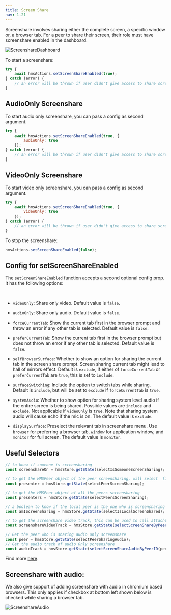 ```yaml
---
title: Screen Share
nav: 1.21
---
```


Screenshare involves sharing either the complete screen, a specific window or, a browser tab.
For a peer to share their screen, their role must have screenshare enabled in the dashboard.

![ScreenshareDashboard](/docs/v2/screenshare-dashboard.png)

To start a screenshare:

```js
try {
    await hmsActions.setScreenShareEnabled(true);
} catch (error) {
    // an error will be thrown if user didn't give access to share screen
}
```

## AudioOnly Screenshare

To start audio only screenshare, you can pass a config as second argument.

```js
try {
    await hmsActions.setScreenShareEnabled(true, {
        audioOnly: true
    });
} catch (error) {
    // an error will be thrown if user didn't give access to share screen
}
```

## VideoOnly Screenshare

To start video only screenshare, you can pass a config as second argument.

```js
try {
    await hmsActions.setScreenShareEnabled(true, {
        videoOnly: true
    });
} catch (error) {
    // an error will be thrown if user didn't give access to share screen
}
```

To stop the screenshare:

```js
hmsActions.setScreenShareEnabled(false);
```

## Config for setScreenShareEnabled

The `setScreenShareEnabled` function accepts a second optional config prop. It has the following options:

<br />

-   `videoOnly`: Share only video. Default value is `false`.
-   `audioOnly`: Share only audio. Default value is `false`.
-   `forceCurrentTab`: Show the current tab first in the browser prompt and throw an error if any other tab is selected. Default value is `false`.
-   `preferCurrentTab`: Show the current tab first in the browser prompt but does not throw an error if any other tab is selected. Default value is `false`.

-   `selfBrowserSurface`: Whether to show an option for sharing the current tab in the screen share prompt. Screen sharing current tab might lead to hall of mirrors effect.
    Default is `exclude`, if either of `forceCurrentTab` or `preferCurrentTab` are `true`, this is set to `include`.

-   `surfaceSwitching`: Include the option to switch tabs while sharing. Default is `include`, but will be set to `exclude` if `forceCurrentTab` is `true`.

-   `systemAudio`: Whether to show option for sharing system level audio if the entire screen
    is being shared. Possible values are `include` and `exclude`. Not applicable if `videoOnly` is `true`. Note that sharing system audio will cause echo if the mic is on. The default value is `exclude`.

-   `displaySurface`: Preselect the relevant tab in screenshare menu. Use `browser` for preferring a browser tab, `window` for application window, and `monitor` for full screen. The default value is `monitor`.

## Useful Selectors

```js
// to know if someone is screensharing
const screenshareOn = hmsStore.getState(selectIsSomeoneScreenSharing);

// to get the HMSPeer object of the peer screensharing, will select  first if multiple screenshares
const presenter = hmsStore.getState(selectPeerScreenSharing);

// to get the HMSPeer object of all the peers screensharing
const presenters = hmsStore.getState(selectPeersScreenSharing);

// a boolean to know if the local peer is the one who is screensharing
const amIScreenSharing = hmsStore.getState(selectIsLocalScreenShared);

// to get the screenshare video track, this can be used to call attachVideo for rendering
const screenshareVideoTrack = hmsStore.getState(selectScreenShareByPeerID(presenter.id));

// Get the peer who is sharing audio only screenshare
const peer = hmsStore.getState(selectPeerSharingAudio);
// Get the audio track of audio Only screenshare
const audioTrack = hmsStore.getState(selectScreenShareAudioByPeerID(peer?.id));
```

Find more [here](/api-reference/javascript/v2/home/content#functions).

## Screenshare with audio:

We also give support of adding screenshare with audio in chromium based browsers. This only applies if checkbox at bottom left
shown below is checked while sharing a browser tab.

![ScreenshareAudio](/docs/v2/screenshare-audio.png)
